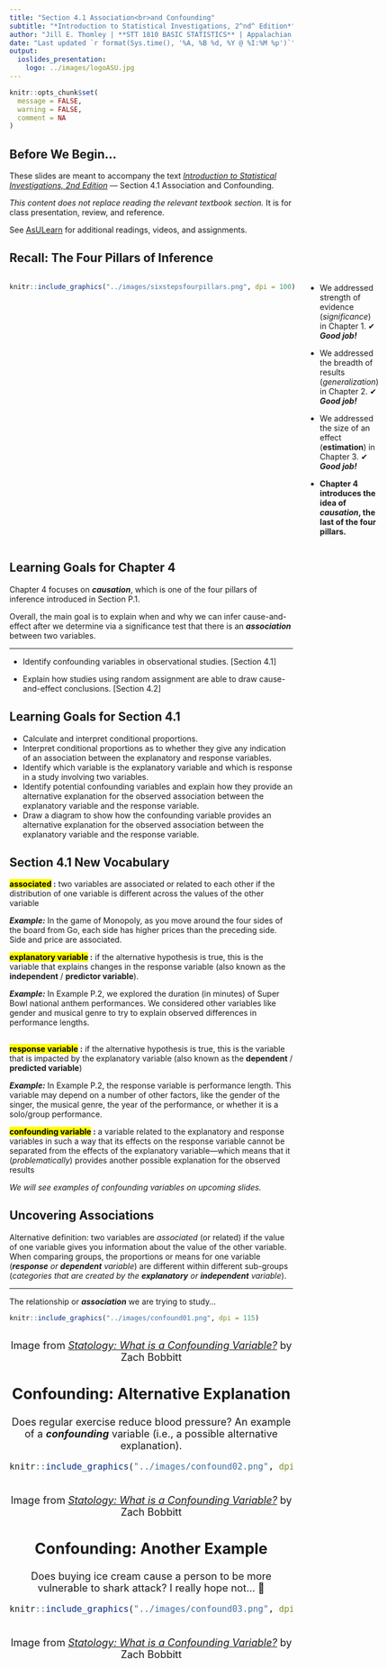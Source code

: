 ```yaml
---
title: "Section 4.1 Association<br>and Confounding"
subtitle: "*Introduction to Statistical Investigations, 2^nd^ Edition*"
author: "Jill E. Thomley | **STT 1810 BASIC STATISTICS** | Appalachian State University"
date: "Last updated `r format(Sys.time(), '%A, %B %d, %Y @ %I:%M %p')`"
output: 
  ioslides_presentation:
    logo: ../images/logoASU.jpg
---
```


```r
knitr::opts_chunk$set(
  message = FALSE,
  warning = FALSE,
  comment = NA
)
```


## Before We Begin…

These slides are meant to accompany the text [*Introduction to Statistical Investigations, 2nd Edition*](http://www.isi-stats.com/isi/index2nd.html) --- Section 4.1 Association and Confounding.

*This content does not replace reading the relevant textbook section.* It is for class presentation, review, and reference.

See [AsULearn](https://asulearn.appstate.edu/) for additional readings, videos, and assignments.


## Recall: The Four Pillars of Inference

:::::: {style="display: flex;"}

::: {}

```r
knitr::include_graphics("../images/sixstepsfourpillars.png", dpi = 100)
```

:::

::: {}

&nbsp;&nbsp;&nbsp;&nbsp;&nbsp;

:::

::: {}

* We addressed strength of evidence (*significance*) in Chapter 1. ✔ ***Good job!***

* We addressed the breadth of results (*generalization*) in Chapter 2. ✔ ***Good job!***

* We addressed the size of an effect (**estimation**) in Chapter 3. ✔ ***Good job!***

* **Chapter 4 introduces the idea of *causation*, the last of the four pillars.**

:::

::::


## Learning Goals for Chapter 4

Chapter 4 focuses on ***causation***, which is one of the four pillars of inference introduced in Section P.1. 

Overall, the main goal is to explain when and why we can infer cause-and-effect after we determine via a significance test that there is an ***association*** between two variables. 

<hr>

* Identify confounding variables in observational studies. [Section 4.1]

* Explain how studies using random assignment are able to draw cause-and-effect conclusions. [Section 4.2]


## Learning Goals for Section 4.1

* Calculate and interpret conditional proportions.
* Interpret conditional proportions as to whether they give any indication of an association between the explanatory and response variables.
* Identify which variable is the explanatory variable and which is response in a study involving two variables.
* Identify potential confounding variables and explain how they provide an alternative explanation for the observed association between the explanatory variable and the response variable.
* Draw a diagram to show how the confounding variable provides an alternative explanation for the observed association between the explanatory variable and the response variable.


## Section 4.1 New Vocabulary

**<mark>associated</mark> :** two variables are associated or related to each other if the distribution of one variable is different across the values of the other variable

***Example:*** In the game of Monopoly, as you move around the four sides of the board from Go, each side has higher prices than the preceding side. Side and price are associated.

**<mark>explanatory variable</mark> :** if the alternative hypothesis is true, this is the variable that explains changes in the response variable (also known as the **independent** / **predictor variable**). 

***Example:*** In Example P.2, we explored the duration (in minutes) of Super Bowl national anthem performances. We considered other variables like gender and musical genre to try to explain observed differences in performance lengths.


##

**<mark>response variable</mark> :** if the alternative hypothesis is true, this is the variable that is impacted by the explanatory variable (also known as the **dependent** /  **predicted variable**)

***Example:*** In Example P.2, the response variable is performance length. This variable may depend on a number of other factors, like the gender of the singer, the musical genre, the year of the performance, or whether it is a solo/group performance.

**<mark>confounding variable</mark> :** a variable related to the explanatory and response variables in such a way that its effects on the response variable cannot be separated from the effects of the explanatory variable---which means that it (*problematically*) provides another possible explanation for the observed results 

*We will see examples of confounding variables on upcoming slides.*


## Uncovering Associations

Alternative definition: two variables are *associated* (or related) if the value of one variable gives you information about the value of the other variable. When comparing groups, the proportions or means for one variable (***response** or **dependent** variable*) are different within different sub-groups (*categories that are created by the **explanatory** or **independent** variable*).

<hr>

The relationship or ***association*** we are trying to study...

```r
knitr::include_graphics("../images/confound01.png", dpi = 115)
```
<br><div style = "text-align: center; font-size: 18px;">Image from [*Statology: What is a Confounding Variable?*](https://www.statology.org/confounding-variable/) by Zach Bobbitt <div>


## Confounding: Alternative Explanation

Does regular exercise reduce blood pressure? An example of a ***confounding*** variable (i.e., a possible alternative explanation).

```r
knitr::include_graphics("../images/confound02.png", dpi = 220)
```

<br><div style = "text-align: center; font-size: 18px;">Image from [*Statology: What is a Confounding Variable?*](https://www.statology.org/confounding-variable/) by Zach Bobbitt <div>


## Confounding: Another Example

Does buying ice cream cause a person to be more vulnerable to shark attack? I really hope not... 😬

```r
knitr::include_graphics("../images/confound03.png", dpi = 120)
```

<br><div style = "text-align: center; font-size: 18px;">Image from [*Statology: What is a Confounding Variable?*](https://www.statology.org/confounding-variable/) by Zach Bobbitt <div>

